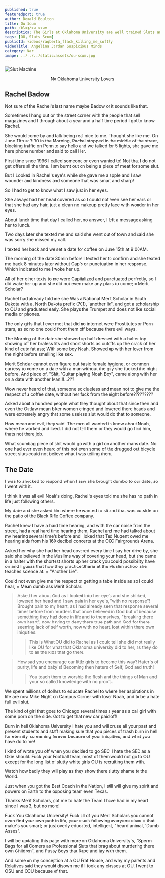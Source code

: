 ```yaml
---
published: true
featuredpost: true
author: Donald Boulton
title: Ou Scum
path: /blog/ou-scum
description: The Girls at Oklahoma University are well trained Sluts and Prostitutes as sperm bags for all comers. As Rape is legal in Norman Ok.
tags: [OU, Sluts Scum]
publicId: videos/raqberta_flack_killing_me_softly
videoTitle: Angelina Jordan Suspicious Minds
category: War
image: ../../../static/assets/ou-scum.jpg
---
```


![Slut Machine](../../../static/assets/ou-scum.jpg)

<Center>
No Oklahoma University Lovers
</Center>

## Rachel Badow

Not sure of the Rachel's last name maybe Badow or it sounds like that.

Sometimes I hang out on the street corner with the people that sell magazines and I through about a year and a half time period I got to know Rachel. 

She would come by and talk being real nice to me. Thought she like me. On June 11th at 7:30 in the Morning, Rachel stopped in the middle of the street, blocking traffic on Penn to say hello and we talked for 5 lights, she gave me here phone number and said to call Her.

First time since 1996 I called someone or even wanted to! Not that I do not get offers all the time. I am burnt out on being a piece of meat for some slut.

But I Looked in Rachel's eye's while she gave me a apple and I saw wounder and kindness and someone that was smart and sharp! 

So I had to get to know what I saw just in her eyes. 

She always had her head covered as so I could not even see her ears or that she had any hair, just a clean no makeup pretty face with wonder in her eyes.

About lunch time that day I called her, no answer, I left a message asking her to lunch.

Two days later she texted me and said she went out of town and said she was sorry she missed my call.

I texted her back and we set a date for coffee on June 15th at 9:00AM. 

The morning of the date 30min before I texted her to confirm and she texted me back 8 minutes later without Cap's or punctuation in her response. Which indicated to me I woke her up.

All of her other texts to me were Capitalized and punctuated perfectly, so I did wake her up and she did not even make any plans to come; = Merit Scholar?

Rachel had already told me she Was a National Merit Scholar in South Dakota with a, North Dakota prefix (701), 'another lie", and got a scholarship to OU and graduated early. She plays the Trumpet and does not like social media or phones. 

The only girls that I ever met that did no internet were Prostitutes or Porn stars, as so no one could front them off because there evil ways.

The Morning of the date she showed up half dressed with a halter top showing off her braless tits and short shorts as cutoffs up the crack of her kind of cute fat ass; With some boy Noah. Showed up with her lover from the night before smelling like sex. 

Merit Scholar cannot even figure out basic female hygiene, or common curtesy to come on a date with a man without the guy she fucked the night before. And piece of, "Shit, 'Guitar playing Noah Boy", came along with her on a date with another Man!!!...???

Wow never heard of that, someone so clueless and mean not to give me the respect of a coffee date, without her fuck from the night before?????????

<VideoTwo />

Asked about a hundred people what they thought about that since then and even the Outlaw mean biker women cringed and lowered there heads and were extremely angry that some useless slut would do that to someone. 

How mean and evil, they said. The men all wanted to know about Noah, where he worked and lived. I did not tell them or they would go find him, thats not there job.

What scumbag piece of shit would go with a girl on another mans date. No one had ever even heard of this not even some of the drugged out bicycle street sluts could not believe what I was telling them.

## The Date

I was to shocked to respond when I saw she brought dumbo to our date, so I went with it.

I think it was all evil Noah's doing, Rachel's eyes told me she has no path in life just following others.

My date and she asked him where he wanted to sit and that was outside on the patio of the Black Rifle Coffee company.

Rachel knew I have a hard time hearing, and with the car noise from the street, had a real hard time hearing them, Rachel and me had talked about my hearing several time's before and I joked that Ted Nugent owed me hearing aids from his 160 decibel concerts at the OKC Fairgrounds Arena. 

Asked her why she had her head covered every time I say her drive by, she said she believed in the Muslims way of covering your head, but she came in a halter with the shortest shorts up her crack you could possibility have on and I guess that how they practice Sharia at the Muslim school she teaches science at. = "Another Lie".

Could not even give me the respect of getting a table inside as so I could hear, = Mean dumb ass Merit Scholar.

> Asked her about God as I looked into her eye's and she shirked, lowered her head and I saw pain in her eye's, "with no response"! Brought pain to my heart, as I had already seen that response several times before from murders that once believed in God but of because something they had done in life and to themselves, "breaking there own heart", now having to deny there true path and God for there seeming lack of self worth, now with no heart, lost within there own iniquities.
>
> > This is What OU did to Rachel as I could tell she did mot really like OU for what that Oklahoma university did to her, as they do to all the kids that go there.

> How sad you encourage our little girls to become this way? Hater's of purity, life and baby's! Becoming then haters of Self, God and truth!
>
> > You teach them to worship the flesh and the things of Man and your so called knowledge with no proofs.

We spent millions of dollars to educate Rachel to where her aspirations in life are now Mike Night on Campus Corner with loser Noah, and to be a hate full evil slut. 

The kind of girl that goes to Chicago several times a year as a call girl with some porn on the side. Got to get that new car paid off!

Burn in hell Oklahoma University I hate you and will cruse all your past and present students and staff making sure that you pieces of trash burn in hell for eternity, screaming forever because of your iniquities, and what you have do to me!

I kind of wrote you off when you decided to go SEC. I hate the SEC as a Okie should. Fuck your Football team, most of them would not go to OU except for the long list of slutty white girls OU is recruiting them with. 

Watch how badly they will play as they show there slutty shame to the World.

Just when you got the Best Coach in the Nation, I still will give my spirit and powers on Earth to the opposing team even Texas.

Thanks Merit Scholars, got me to hate the Team I have had in my heart since I was 3, but no more!

Fuck You Oklahoma University! Fuck all of you Merit Scholars you cannot even find your own path in life, your stuck following everyone elses = that make's you smart; or just overly educated, intelligent, "heard animal, 'Dumb Asses".

<Callout variant='info'>

I will be updating this page with more on Oklahoma University's, "Sperm Bags for all Comers as Professional Sluts that brag about murdering there own Children", and Pussy Boys that Rape and lay with them.

And some on my conception at a OU Frat House, and why my parents and Relatives said they would disown me if I took any classes at OU. I went to OSU and OCU because of that.

</Callout>

<WavyHr className="mt-1 mb-1 text-fuchsia-600" />
